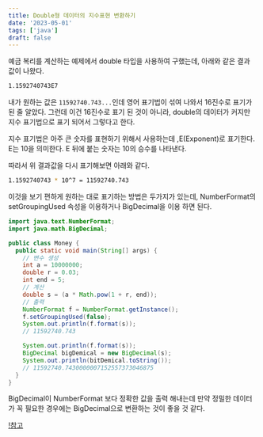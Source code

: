 ```yaml
---
title: Double형 데이터의 지수표현 변환하기
date: '2023-05-01'
tags: ['java']
draft: false
---
```


예금 복리를 계산하는 예제에서 double 타입을 사용하여 구했는데, 아래와 같은 결과 값이 나왔다.

```bash
1.1592740743E7
```

내가 원하는 값은 `11592740.743...`인데 영어 표기법이 섞여 나와서 16진수로 표기가 된 줄 알았다. 그런데 이건 16진수로 표기 된 것이 아니라, double의 데이터가 커지만 지수 표기법으로 표기 되어서 그렇다고 한다.

지수 표기법은 아주 큰 숫자를 표현하기 위해서 사용하는데 ,E(Exponent)로 표기한다. E는 10을 의미한다. E 뒤에 붙는 숫자는 10의 승수를 나타낸다.

따라서 위 결과값을 다시 표기해보면 아래와 같다.

```bash
1.1592740743 * 10^7 = 11592740.743
```

이것을 보기 편하게 원하는 대로 표기하는 방법은 두가지가 있는데, NumberFormat의 setGroupingUsed 속성을 이용하거나 BigDecimal을 이용 하면 된다.

```java
import java.text.NumberFormat;
import java.math.BigDecimal;

public class Money {
  public static void main(String[] args) {
    // 변수 생성
    int a = 10000000;
    double r = 0.03;
    int end = 5;
    // 계산
    double s = (a * Math.pow(1 + r, end));
    // 출력
    NumberFormat f = NumberFormat.getInstance();
    f.setGroupingUsed(false);
    System.out.println(f.format(s));
    // 11592740.743

    System.out.println(f.format(s));
    BigDecimal bigDemical = new BigDecimal(s);
    System.out.println(bitDemical.toString());
    // 11592740.7430000007152557373046875
  }
}
```

BigDecimal이 NumberFormat 보다 정확한 값을 출력 해내는데 만약 정밀한 데이터가 꼭 필요한 경우에는 BigDecimal으로 변환하는 것이 좋을 것 같다.


[!참고](https://m.blog.naver.com/PostView.naver?blogId=windboy83&logNo=220684213153&proxyReferer=)